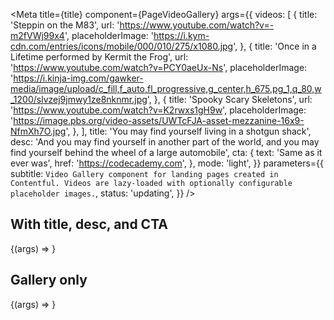 
<Meta
  title={title}
  component={PageVideoGallery}
  args={{
    videos: [
      {
        title: 'Steppin on the M83',
        url: 'https://www.youtube.com/watch?v=-m2fVWj99x4',
        placeholderImage:
          'https://i.kym-cdn.com/entries/icons/mobile/000/010/275/x1080.jpg',
      },
      {
        title: 'Once in a Lifetime performed by Kermit the Frog',
        url: 'https://www.youtube.com/watch?v=PCY0aeUx-Ns',
        placeholderImage:
          'https://i.kinja-img.com/gawker-media/image/upload/c_fill,f_auto,fl_progressive,g_center,h_675,pg_1,q_80,w_1200/slvzej9jmwy1ze8nknmr.jpg',
      },
      {
        title: 'Spooky Scary Skeletons',
        url: 'https://www.youtube.com/watch?v=K2rwxs1gH9w',
        placeholderImage:
          'https://image.pbs.org/video-assets/UWTcFJA-asset-mezzanine-16x9-NfmXh7O.jpg',
      },
    ],
    title: 'You may find yourself living in a shotgun shack',
    desc:
      'And you may find yourself in another part of the world, and you may find yourself behind the wheel of a large automobile',
    cta: {
      text: 'Same as it ever was',
      href: 'https://codecademy.com',
    },
    mode: 'light',
  }}
  parameters={{
    subtitle: `Video Gallery component for landing pages created in Contentful. Videos are lazy-loaded with optionally configurable placeholder images.`,
    status: 'updating',
  }}
/>

## With title, desc, and CTA

<Canvas>
  <Story name="With Title, Desc, CTA">
    {(args) => <PageVideoGallery {...args} />}
  </Story>
</Canvas>

<Props story="With Title, Desc, CTA" />

## Gallery only

<Canvas>
  <Story name="Gallery Only">
    {(args) => <PageVideoGallery videos={args.videos} />}
  </Story>
</Canvas>
